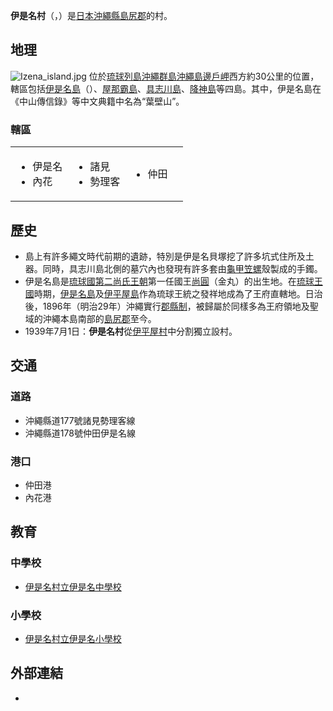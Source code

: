 {{日本町村
| 自治體名=伊是名
| 圖像=[[File:Mihoso-sho.jpg|240px]]
| 圖像說明=[[尚圓|尚圓]]王誕生地與[[御臍所|御臍所]]遺址
| 町村章=[[File:Emblem_of_Izena.gif|100px]]
| 日文原名=伊是名村
| 平假名=いぜなそん
| 羅馬字拼音=Izena-son
| 町村=村
| 都道府縣=沖繩縣
| 支廳=
| 郡=島尻郡
| 編號=47360-0
| 面積=15.42
| 邊界未定=
| 人口=1,783
| 統計時間=2007年7月31日
| 自治體=
| 樹=[[烏崗櫟|烏崗櫟]]
| 花=[[杜鵑花|杜鵑花]]
| 其他象徵物=
| 其他象徵=
| 郵遞區號=905-0605
| 所在地=島尻郡伊是名村字仲田1203
| 電話號碼=980-45-2001
| 外部連結={{url|https://vill.izena.okinawa.jp/}}
| 經度=
| 緯度=
| 地圖=[[File:Izena_in_Okinawa_Map.gif|200px]]
| 註記=人口：[http://www.ne.jp/asahi/shimanokaze/izena/ 伊是名村官方網頁]
}}
'''伊是名村'''（{{jpn|j=伊是名村|hg=いぜなそん|rm=Izena son|f=y}}，{{ryu|r=伊是名|kn=イヂーナ|rm=Iziina}}）是[[日本|日本]][[沖繩縣|沖繩縣]][[島尻郡|島尻郡]]的村。

== 地理 ==
[[File:Izena_island.jpg|thumb]]
位於[[琉球列島|琉球列島]][[沖繩群島|沖繩群島]][[沖繩島|沖繩島]][[邊戶岬|邊戶岬]]西方約30公里的位置，轄區包括[[伊是名島|伊是名島]]（{{ryu|r=伊是名|kn=イジナ|rm=Izina|f=h}}）、[[屋那霸島|屋那霸島]]、[[具志川島|具志川島]]、[[降神島|降神島]]等四島。其中，伊是名島在《中山傳信錄》等中文典籍中名為“葉壁山”。

=== 轄區 ===
{|
|-----
| valign="top" width="33%" |
* 伊是名
* 內花
| valign="top" width="33%" |
* 諸見
* 勢理客
| valign="top" width="33%" |
* 仲田
|}

== 歷史 ==
* 島上有許多繩文時代前期的遺跡，特別是伊是名貝塚挖了許多坑式住所及土器。同時，具志川島北側的墓穴內也發現有許多套由[[龜甲笠螺|龜甲笠螺]]殼製成的手鐲。
* 伊是名島是[[琉球國|琉球國]][[第二尚氏王朝|第二尚氏王朝]]第一任國王[[尚圓|尚圓]]（金丸）的出生地。在[[琉球王國|琉球王國]]時期，[[伊是名島|伊是名島]]及[[伊平屋島|伊平屋島]]作為琉球王統之發祥地成為了王府直轄地。日治後，1896年（明治29年）沖繩實行[[郡縣制|郡縣制]]，被歸屬於同樣多為王府領地及聖域的沖繩本島南部的[[島尻郡|島尻郡]]至今。
* 1939年7月1日：'''伊是名村'''從[[伊平屋村|伊平屋村]]中分割獨立設村。

== 交通 ==
=== 道路 ===
* 沖繩縣道177號諸見勢理客線 
* 沖繩縣道178號仲田伊是名線

=== 港口 ===
* 仲田港
* 內花港

== 教育 ==
=== 中學校 ===
* [https://web.archive.org/web/20061029234342/http://www1.ocn.ne.jp/~izenajhs/ 伊是名村立伊是名中學校]

=== 小學校 ===
* [http://www.cosmos.ne.jp/~s_izena/ 伊是名村立伊是名小學校] {{Wayback|url=http://www.cosmos.ne.jp/~s_izena/ |date=20200915013450 }}

== 外部連結 ==
{{Commonscat|Izena, Okinawa}}
* {{osmrelation-inline|4533907}}

{{沖繩縣}}
{{Authority control}}